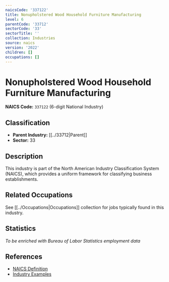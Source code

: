 ```yaml
---
naicsCode: '337122'
title: Nonupholstered Wood Household Furniture Manufacturing
level: 6
parentCode: '33712'
sectorCode: '33'
sectorTitle: ''
collection: Industries
source: naics
version: '2022'
children: []
occupations: []
---
```

# Nonupholstered Wood Household Furniture Manufacturing

**NAICS Code:** `337122` (6-digit National Industry)

## Classification

- **Parent Industry:** [[../33712|Parent]]
- **Sector:** 33

## Description

This industry is part of the North American Industry Classification System (NAICS), which provides a uniform framework for classifying business establishments.

## Related Occupations

See [[../Occupations|Occupations]] collection for jobs typically found in this industry.

## Statistics

*To be enriched with Bureau of Labor Statistics employment data*

## References

- [NAICS Definition](https://www.census.gov/naics/)
- [Industry Examples](https://www.census.gov/naics/2022NAICS/)
